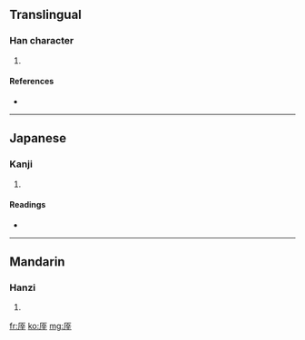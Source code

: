 ==Translingual==

===Han character===
{{Han char|rn=27|rad=厂|as=07|sn=9|four=7124<sub>1</sub>|canj=一卜廿十 (MYTJ)}}

# {{defn|Han}}

====References====
* {{Han ref|kx=0161.200|dkj=02943|dj=0368.010|hdz=10073.050|uh=5397|ud=21399|bh=CDF6|bd=52726}}

----

==Japanese==

===Kanji===
{{ja-kanji|grade=|rs=厂07}}

# {{defn|Japanese}}

====Readings====
* {{ja-readings|on=[[てい]] (tei), [[だい]] (dai)|kun=}}

----

==Mandarin==

===Hanzi===
{{cmn-hanzi|pin=[[tí]] ([[ti2]]), [[yuàn]] ([[yuan4]])|wg=t'i<sup>2</sup>, yüan<sup>4</sup>}}

# {{defn|Mandarin}}

[[fr:厗]]
[[ko:厗]]
[[mg:厗]]